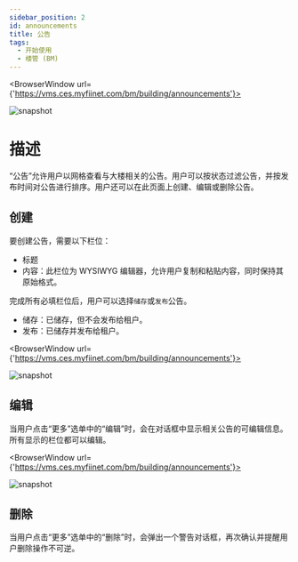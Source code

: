 ---
sidebar_position: 2
id: announcements
title: 公告
tags:
  - 开始使用
  - 楼管 (BM)
---


<BrowserWindow url={'https://vms.ces.myfiinet.com/bm/building/announcements'}>

![snapshot](../../assets/bm/bm-announcements-zh-hant.png)

</BrowserWindow>

# 描述

“公告”允许用户以网格查看与大楼相关的公告。用户可以按状态过滤公告，并按发布时间对公告进行排序。用户还可以在此页面上创建、编辑或删除公告。

## 创建

要创建公告，需要以下栏位：

- 标题
- 内容：此栏位为 WYSIWYG 编辑器，允许用户复制和粘贴内容，同时保持其原始格式。

完成所有必填栏位后，用户可以选择`储存`或`发布`公告。

- 储存：已储存，但不会发布给租户。
- 发布：已储存并发布给租户。

<BrowserWindow url={'https://vms.ces.myfiinet.com/bm/building/announcements'}>

![snapshot](../../assets/bm/bm-create-announcements-zh-hant.png)

</BrowserWindow>

## 编辑

当用户点击“更多”选单中的“编辑”时，会在对话框中显示相关公告的可编辑信息。所有显示的栏位都可以编辑。

<BrowserWindow url={'https://vms.ces.myfiinet.com/bm/building/announcements'}>

![snapshot](../../assets/bm/bm-edit-announcements-zh-hant.png)

</BrowserWindow>

## 删除

当用户点击“更多”选单中的“删除”时，会弹出一个警告对话框，再次确认并提醒用户删除操作不可逆。
